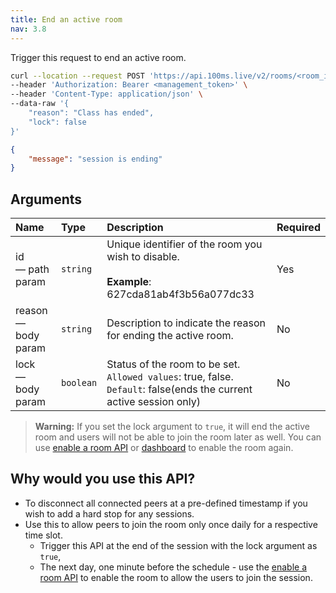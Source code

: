 ```yaml
---
title: End an active room
nav: 3.8
---
```


Trigger this request to end an active room.

<PostRequest title="https://api.100ms.live/v2/rooms/<room_id>/end-room" />
<Request id="req-0">

```bash
curl --location --request POST 'https://api.100ms.live/v2/rooms/<room_id>/end-room' \
--header 'Authorization: Bearer <management_token>' \
--header 'Content-Type: application/json' \
--data-raw '{
    "reason": "Class has ended",
    "lock": false
}'
```

</Request>
<ResponseBox id="res-0" status="200 OK">

```json
{
    "message": "session is ending"
}
```

</ResponseBox>

## Arguments

| Name                      | Type      | Description                                                                                                                   | Required |
| :------------------------ | :-------- | :---------------------------------------------------------------------------------------------------------------------------- | :------- |
| id <br/> — path param     | `string`  | Unique identifier of the room you wish to disable. <br/><br/>**Example**: 627cda81ab4f3b56a077dc33                            | Yes      |
| reason <br/> — body param | `string`  | Description to indicate the reason for ending the active room.                                                                | No       |
| lock <br/> — body param   | `boolean` | Status of the room to be set. <br/>`Allowed values`: true, false. <br/>`Default`: false(ends the current active session only) | No       |

> **Warning:** If you set the lock argument to `true`, it will end the active room and users will not be able to join the room later as well. You can use [enable a room API](/server-side/v2/Rooms/disable-or-enable) or [dashboard](https://dashboard.100ms.live/rooms) to enable the room again.

## Why would you use this API?

-   To disconnect all connected peers at a pre-defined timestamp if you wish to add a hard stop for any sessions.
-   Use this to allow peers to join the room only once daily for a respective time slot.
    -   Trigger this API at the end of the session with the lock argument as `true`,
    -   The next day, one minute before the schedule - use the [enable a room API](/server-side/v2/Rooms/disable-or-enable) to enable the room to allow the users to join the session.
